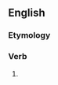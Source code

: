 ==English==

===Etymology===
{{suffix|obtain|eth|lang=en}}

===Verb===
{{head|en|verb form}}

# {{en-archaic third-person singular of|obtain}}